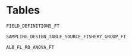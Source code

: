 # Tables

```r
FIELD_DEFINITIONS_FT
```

\pagebreak

```r
SAMPLING_DESIGN_TABLE_SOURCE_FISHERY_GROUP_FT
```

<!-- \pagebreak -->

```r
ALB_FL_RD_ANOVA_FT
```


